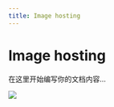 ```yaml
---
title: Image hosting
---
```


# Image hosting

在这里开始编写你的文档内容...

![](https://raw.githubusercontent.com/susuyan/media/main/wiki.susuyan/2025-05/avatar_rabbit.png)